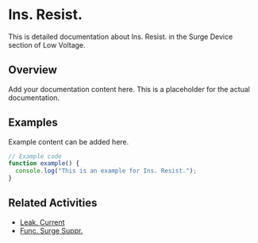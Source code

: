 # Ins. Resist.

This is detailed documentation about Ins. Resist. in the Surge Device section of Low Voltage.

## Overview

Add your documentation content here. This is a placeholder for the actual documentation.

## Examples

Example content can be added here.

```typescript
// Example code
function example() {
  console.log("This is an example for Ins. Resist.");
}
```

## Related Activities

- [Leak. Current](/docs/low-voltage/surge-device/leak-current)
- [Func. Surge Suppr.](/docs/low-voltage/surge-device/func-surge-suppr)
